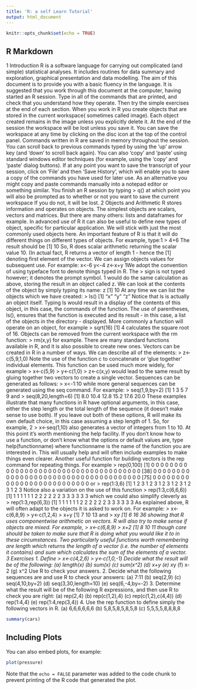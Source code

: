 ```yaml
---
title: 'R: a self Learn Tutorial'
output: html_document
---
```


```r
knitr::opts_chunk$set(echo = TRUE)
```

## R Markdown

1 Introduction
R is a software language for carrying out complicated (and simple) statistical analyses. It includes
routines for data summary and exploration, graphical presentation and data modelling. The aim of
this document is to provide you with a basic fluency in the language. It is suggested that you work
through this document at the computer, having started an R session. Type in all of the commands
that are printed, and check that you understand how they operate. Then try the simple exercises
at the end of each section.
When you work in R you create objects that are stored in the current workspace( sometimes
called image). Each object created remains in the image unless you explicitly delete it. At the end
of the session the workspace will be lost unless you save it. You can save the workspace at any
time by clicking on the disc icon at the top of the control panel.
Commands written in R are saved in memory throughout the session. You can scroll back to
previous commands typed by using the ‘up’ arrow key (and ‘down’ to scroll back again). You can
also ‘copy’ and ‘paste’ using standard windows editor techniques (for example, using the ‘copy’
and ‘paste’ dialog buttons). If at any point you want to save the transcript of your session, click
on ‘File’ and then ‘Save History’, which will enable you to save a copy of the commands you have
used for later use. As an alternative you might copy and paste commands manually into a notepad
editor or something similar.
You finish an R session by typing
> q()
at which point you will also be prompted as to whether or not you want to save the current
workspace If you do not, it will be lost.
2 Objects and Arithmetic
R stores information and operates on objects. The simplest objects are scalars, vectors and matrices.
But there are many others: lists and dataframes for example. In advanced use of R it can also be
useful to define new types of object, specific for particular application. We will stick with just the
most commonly used objects here.
An important feature of R is that it will do different things on different types of objects. For
example, type:1
> 4+6
The result should be
[1] 10
So, R does scalar arithmetic returning the scalar value 10. (In actual fact, R returns a vector of
length 1 - hence the [1] denoting first element of the vector.
We can assign objects values for subsequent use. For example:
x<-6
y<-4
z<-x+y
1We adopt the convention of using typeface font to denote things typed in R. The > sign is not typed however; it
denotes the prompt symbol.
1
would do the same calculation as above, storing the result in an object called z. We can look at
the contents of the object by simply typing its name:
z
[1] 10
At any time we can list the objects which we have created:
> ls()
[1] "x" "y" "z"
Notice that ls is actually an object itself. Typing ls would result in a display of the contents of
this object, in this case, the commands of the function. The use of parentheses, ls(), ensures that
the function is executed and its result - in this case, a list of the objects in the directory - displayed.
More commonly a function will operate on an object, for example
> sqrt(16)
[1] 4
calculates the square root of 16. Objects can be removed from the current workspace with the rm
function:
> rm(x,y)
for example.
There are many standard functions available in R, and it is also possible to create new ones.
Vectors can be created in R in a number of ways. We can describe all of the elements:
> z<-c(5,9,1,0)
Note the use of the function c to concatenate or ‘glue together’ individual elements. This function
can be used much more widely, for example
> x<-c(5,9)
> y<-c(1,0)
> z<-c(x,y)
would lead to the same result by gluing together two vectors to create a single vector.
Sequences can be generated as follows:
> x<-1:10
while more general sequences can be generated using the seq command. For example:
> seq(1,9,by=2)
[1] 1 3 5 7 9
and
> seq(8,20,length=6)
[1] 8.0 10.4 12.8 15.2 17.6 20.0
These examples illustrate that many functions in R have optional arguments, in this case, either
the step length or the total length of the sequence (it doesn’t make sense to use both). If you leave
out both of these options, R will make its own default choice, in this case assuming a step length
of 1. So, for example,
2
> x<-seq(1,10)
also generates a vector of integers from 1 to 10.
At this point it’s worth mentioning the help facility. If you don’t know how to use a function,
or don’t know what the options or default values are, type help(functionname) where functionname is the name of the function you are interested in. This will usually help and will often include
examples to make things even clearer.
Another useful function for building vectors is the rep command for repeating things. For
example
> rep(0,100)
[1] 0 0 0 0 0 0 0 0 0 0 0 0 0 0 0 0 0 0 0 0 0 0 0 0 0 0 0 0 0 0 0 0 0 0 0 0 0
[38] 0 0 0 0 0 0 0 0 0 0 0 0 0 0 0 0 0 0 0 0 0 0 0 0 0 0 0 0 0 0 0 0 0 0 0 0 0
[75] 0 0 0 0 0 0 0 0 0 0 0 0 0 0 0 0 0 0 0 0 0 0 0 0 0 0
or
> rep(1:3,6)
[1] 1 2 3 1 2 3 1 2 3 1 2 3 1 2 3 1 2 3
Notice also a variation on the use of this function
> rep(1:3,c(6,6,6))
[1] 1 1 1 1 1 1 2 2 2 2 2 2 3 3 3 3 3 3
which we could also simplify cleverly as
> rep(1:3,rep(6,3))
[1] 1 1 1 1 1 1 2 2 2 2 2 2 3 3 3 3 3 3
As explained above, R will often adapt to the objects it is asked to work on. For example:
> x<-c(6,8,9)
> y<-c(1,2,4)
> x+y
[1] 7 10 13
and
> x*y
[1] 6 16 36
showing that R uses componentwise arithmetic on vectors. R will also try to make sense if objects
are mixed. For example,
> x<-c(6,8,9)
> x+2
[1] 8 10 11
though care should be taken to make sure that R is doing what you would like it to in these
circumstances.
Two particularly useful functions worth remembering are length which returns the length of a
vector (i.e. the number of elements it contains) and sum which calculates the sum of the elements
of a vector.
3
Exercises
1. Define
> x<-c(4,2,6)
> y<-c(1,0,-1)
Decide what the result will be of the following:
(a) length(x)
(b) sum(x)
(c) sum(x^2)
(d) x+y
(e) x*y
(f) x-2
(g) x^2
Use R to check your answers.
2. Decide what the following sequences are and use R to check your answers:
(a) 7:11
(b) seq(2,9)
(c) seq(4,10,by=2)
(d) seq(3,30,length=10)
(e) seq(6,-4,by=-2)
3. Determine what the result will be of the following R expressions, and then use R to check
you are right:
(a) rep(2,4)
(b) rep(c(1,2),4)
(c) rep(c(1,2),c(4,4))
(d) rep(1:4,4)
(e) rep(1:4,rep(3,4))
4. Use the rep function to define simply the following vectors in R.
(a) 6,6,6,6,6,6
(b) 5,8,5,8,5,8,5,8
(c) 5,5,5,5,8,8,8,8


```r
summary(cars)
```

## Including Plots

You can also embed plots, for example:

```r
plot(pressure)
```

Note that the `echo = FALSE` parameter was added to the code chunk to prevent printing of the R code that generated the plot.
